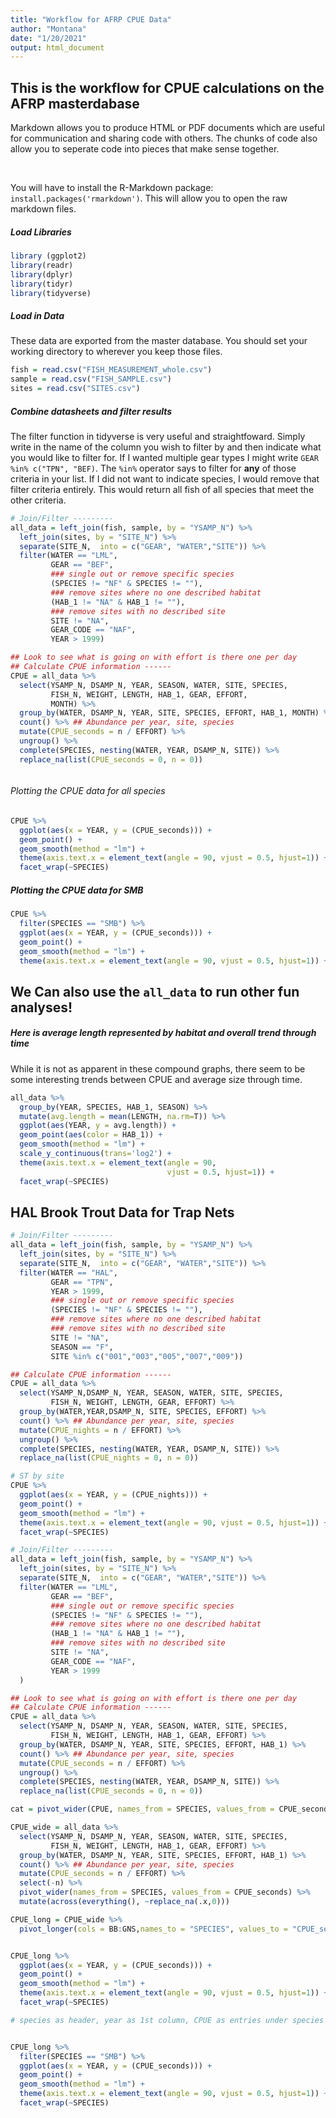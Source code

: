 ```yaml
---
title: "Workflow for AFRP CPUE Data"
author: "Montana"
date: "1/20/2021"
output: html_document
---
```


## This is the workflow for CPUE calculations on the AFRP masterdabase
Markdown allows you to produce HTML or PDF documents which are useful for communication and sharing code with others. The chunks of code also allow you to seperate code into pieces that make sense together.

<br>

You will have to install the R-Markdown package: `install.packages('rmarkdown')`. This will allow you to open the raw markdown files.

##### Load Libraries 
```r
library (ggplot2)
library(readr)
library(dplyr)
library(tidyr)
library(tidyverse)
```

##### Load in Data

These data are exported from the master database. You should set your working directory to wherever you keep those files. 

```r
fish = read.csv("FISH_MEASUREMENT_whole.csv")
sample = read.csv("FISH_SAMPLE.csv")
sites = read.csv("SITES.csv")
```

##### Combine datasheets and filter results

The filter function in tidyverse is very useful and straightfoward. Simply write in the name of the column you wish to filter by and then indicate what you would like to filter for. If I wanted multiple gear types I might write `GEAR %in% c("TPN", "BEF)`. The `%in%` operator says to filter for **any** of those criteria in your list. If I did not want to indicate species, I would remove that filter criteria entirely. This would return all fish of all species that meet the other criteria. 

```r
# Join/Filter ---------
all_data = left_join(fish, sample, by = "YSAMP_N") %>% 
  left_join(sites, by = "SITE_N") %>% 
  separate(SITE_N,  into = c("GEAR", "WATER","SITE")) %>% 
  filter(WATER == "LML",
         GEAR == "BEF", 
         ### single out or remove specific species
         (SPECIES != "NF" & SPECIES != ""),
         ### remove sites where no one described habitat
         (HAB_1 != "NA" & HAB_1 != ""),
         ### remove sites with no described site 
         SITE != "NA", 
         GEAR_CODE == "NAF", 
         YEAR > 1999)

## Look to see what is going on with effort is there one per day  
## Calculate CPUE information ------
CPUE = all_data %>%
  select(YSAMP_N, DSAMP_N, YEAR, SEASON, WATER, SITE, SPECIES,
         FISH_N, WEIGHT, LENGTH, HAB_1, GEAR, EFFORT, 
         MONTH) %>%
  group_by(WATER, DSAMP_N, YEAR, SITE, SPECIES, EFFORT, HAB_1, MONTH) %>%
  count() %>% ## Abundance per year, site, species
  mutate(CPUE_seconds = n / EFFORT) %>%
  ungroup() %>%
  complete(SPECIES, nesting(WATER, YEAR, DSAMP_N, SITE)) %>%
  replace_na(list(CPUE_seconds = 0, n = 0))



```

###### Plotting the CPUE data for all species 

```r
CPUE %>%
  ggplot(aes(x = YEAR, y = (CPUE_seconds))) +
  geom_point() +
  geom_smooth(method = "lm") + 
  theme(axis.text.x = element_text(angle = 90, vjust = 0.5, hjust=1)) +  
  facet_wrap(~SPECIES)

```

##### Plotting the CPUE data for SMB


```r
CPUE %>%
  filter(SPECIES == "SMB") %>%
  ggplot(aes(x = YEAR, y = (CPUE_seconds))) +
  geom_point() +
  geom_smooth(method = "lm") + 
  theme(axis.text.x = element_text(angle = 90, vjust = 0.5, hjust=1)) +   facet_wrap(~SPECIES)

```


## We Can also use the `all_data` to run other fun analyses! 

##### Here is average length represented by habitat and overall trend through time

While it is not as apparent in these compound graphs, there seem to be some interesting trends between CPUE and average size through time. 

```r
all_data %>%
  group_by(YEAR, SPECIES, HAB_1, SEASON) %>%
  mutate(avg.length = mean(LENGTH, na.rm=T)) %>%
  ggplot(aes(YEAR, y = avg.length)) + 
  geom_point(aes(color = HAB_1)) + 
  geom_smooth(method = "lm") + 
  scale_y_continuous(trans='log2') +
  theme(axis.text.x = element_text(angle = 90, 
                                   vjust = 0.5, hjust=1)) + 
  facet_wrap(~SPECIES)
```




## HAL Brook Trout Data for Trap Nets 

```r
# Join/Filter ---------
all_data = left_join(fish, sample, by = "YSAMP_N") %>% 
  left_join(sites, by = "SITE_N") %>% 
  separate(SITE_N,  into = c("GEAR", "WATER","SITE")) %>% 
  filter(WATER == "HAL",
         GEAR == "TPN", 
         YEAR > 1999,
         ### single out or remove specific species
         (SPECIES != "NF" & SPECIES != ""),
         ### remove sites where no one described habitat
         ### remove sites with no described site 
         SITE != "NA", 
         SEASON == "F", 
         SITE %in% c("001","003","005","007","009"))

## Calculate CPUE information ------
CPUE = all_data %>%
  select(YSAMP_N,DSAMP_N, YEAR, SEASON, WATER, SITE, SPECIES,
         FISH_N, WEIGHT, LENGTH, GEAR, EFFORT) %>%
  group_by(WATER,YEAR,DSAMP_N, SITE, SPECIES, EFFORT) %>%
  count() %>% ## Abundance per year, site, species
  mutate(CPUE_nights = n / EFFORT) %>%
  ungroup() %>%
  complete(SPECIES, nesting(WATER, YEAR, DSAMP_N, SITE)) %>%
  replace_na(list(CPUE_nights = 0, n = 0)) 

# ST by site
CPUE %>%
  ggplot(aes(x = YEAR, y = (CPUE_nights))) +
  geom_point() +
  geom_smooth(method = "lm") + 
  theme(axis.text.x = element_text(angle = 90, vjust = 0.5, hjust=1)) +  
  facet_wrap(~SPECIES)
```




```r
# Join/Filter ---------
all_data = left_join(fish, sample, by = "YSAMP_N") %>% 
  left_join(sites, by = "SITE_N") %>% 
  separate(SITE_N,  into = c("GEAR", "WATER","SITE")) %>% 
  filter(WATER == "LML",
         GEAR == "BEF", 
         ### single out or remove specific species
         (SPECIES != "NF" & SPECIES != ""),
         ### remove sites where no one described habitat
         (HAB_1 != "NA" & HAB_1 != ""),
         ### remove sites with no described site 
         SITE != "NA", 
         GEAR_CODE == "NAF", 
         YEAR > 1999
  )

## Look to see what is going on with effort is there one per day  
## Calculate CPUE information ------
CPUE = all_data %>%
  select(YSAMP_N, DSAMP_N, YEAR, SEASON, WATER, SITE, SPECIES,
         FISH_N, WEIGHT, LENGTH, HAB_1, GEAR, EFFORT) %>%
  group_by(WATER, DSAMP_N, YEAR, SITE, SPECIES, EFFORT, HAB_1) %>%
  count() %>% ## Abundance per year, site, species
  mutate(CPUE_seconds = n / EFFORT) %>%
  ungroup() %>%
  complete(SPECIES, nesting(WATER, YEAR, DSAMP_N, SITE)) %>%
  replace_na(list(CPUE_seconds = 0, n = 0))

cat = pivot_wider(CPUE, names_from = SPECIES, values_from = CPUE_seconds)

CPUE_wide = all_data %>%
  select(YSAMP_N, DSAMP_N, YEAR, SEASON, WATER, SITE, SPECIES,
         FISH_N, WEIGHT, LENGTH, HAB_1, GEAR, EFFORT) %>%
  group_by(WATER, DSAMP_N, YEAR, SITE, SPECIES, EFFORT, HAB_1) %>%
  count() %>% ## Abundance per year, site, species
  mutate(CPUE_seconds = n / EFFORT) %>%
  select(-n) %>%
  pivot_wider(names_from = SPECIES, values_from = CPUE_seconds) %>%
  mutate(across(everything(), ~replace_na(.x,0)))

CPUE_long = CPUE_wide %>%
  pivot_longer(cols = BB:GNS,names_to = "SPECIES", values_to = "CPUE_seconds" )


CPUE_long %>%
  ggplot(aes(x = YEAR, y = (CPUE_seconds))) +
  geom_point() +
  geom_smooth(method = "lm") + 
  theme(axis.text.x = element_text(angle = 90, vjust = 0.5, hjust=1)) +  
  facet_wrap(~SPECIES)

# species as header, year as 1st column, CPUE as entries under species for each year


CPUE_long %>%
  filter(SPECIES == "SMB") %>%
  ggplot(aes(x = YEAR, y = (CPUE_seconds))) +
  geom_point() +
  geom_smooth(method = "lm") + 
  theme(axis.text.x = element_text(angle = 90, vjust = 0.5, hjust=1)) +  
  facet_wrap(~SPECIES)


```






